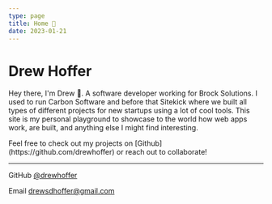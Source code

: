 ```yaml
---
type: page
title: Home 🏡
date: 2023-01-21
---
```


# Drew Hoffer

Hey there, I'm Drew 🤠. A software developer working for Brock Solutions. I used to run Carbon Software and before that Sitekick where we built all types of different projects for new startups using a lot of cool tools.
This site is my personal playground to showcase to the world how web apps work, are built, and anything else I might find interesting.

<p>Feel free to check out my projects on [Github](https://github.com/drewhoffer)
 or reach out to collaborate!</p>

---

<div>

GitHub [@drewhoffer](https://github.com/drewhoffer)

Email drewsdhoffer@gmail.com

</div>
